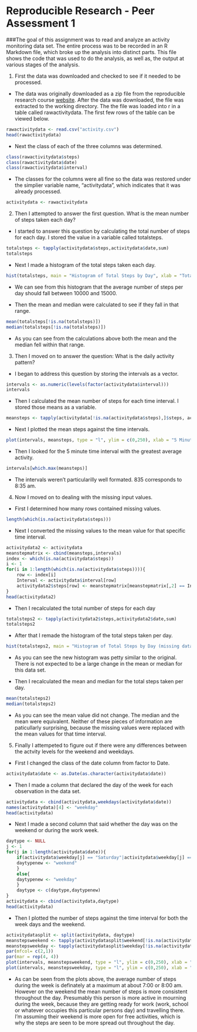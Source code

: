 Reproducible Research - Peer Assessment 1
=====================================================

###The goal of this assignment was to read and analyze an activity monitoring data set. The entire process was to be recorded in an R Markdown file, which broke up the analysis into distinct parts.  This file shows the code that was used to do the analysis, as well as, the output at various stages of the analysis.


1. First the data was downloaded and checked to see if it needed to be processed.

- The data was originally downloaded as a zip file from the reproducible research course [website][1]. After the data was downloaded, the file was extracted to the working directory. The the file was loaded into r in a table called rawactivitydata. The first few rows of the table can be viewed below.

[1]: https://d396qusza40orc.cloudfront.net/repdata%2Fdata%2Factivity.zip


```r
rawactivitydata <- read.csv("activity.csv")
head(rawactivitydata)
```

- Next the class of each of the three columns was determined.

```r
class(rawactivitydata$steps)
class(rawactivitydata$date)
class(rawactivitydata$interval)
```

- The classes for the columns were all fine so the data was restored under the simplier variable name, "activitydata", which indicates that it was already processed.

```r
activitydata <- rawactivitydata
```

2. Then I attempted to answer the first question. What is the mean number of steps taken each day?

- I started to answer this question by calculating the total number of steps for each day.  I stored the value in a variable called totalsteps.

```r
totalsteps <- tapply(activitydata$steps,activitydata$date,sum)
totalsteps
```

- Next I made a histogram of the total steps taken each day. 

```r
hist(totalsteps, main = "Histogram of Total Steps by Day", xlab = "Total Steps" , col="red")
```

- We can see from this histogram that the average number of steps per day should fall between 10000 and 15000.

- Then the mean and median were calculated to see if they fall in that range.

```r
mean(totalsteps[!is.na(totalsteps)])
median(totalsteps[!is.na(totalsteps)])
```

- As you can see from the calculations above both the mean and the median fell within that range.

3. Then I moved on to answer the question:  What is the daily activity pattern?

- I began to address this question by storing the intervals as a vector.

```r
intervals <- as.numeric(levels(factor(activitydata$interval)))
intervals
```

- Then I calculated the mean number of steps for each time interval. I stored those means as a variable.

```r
meansteps <- tapply(activitydata[!is.na(activitydata$steps),]$steps, activitydata[!is.na(activitydata$steps),]$interval, mean)
```

- Next I plotted the mean steps against the time intervals.

```r
plot(intervals, meansteps, type = "l", ylim = c(0,250), xlab = "5 Minute Time Interval", ylab = "Mean Number of Steps", main = "Mean Number of Steps in Each 5 Minute Interval")
```

- Then I looked for the 5 minute time interval with the greatest average activity.

```r
intervals[which.max(meansteps)]
```

- The intervals weren't particularilly well formated. 835 corresponds to 8:35 am.

4. Now I moved on to dealing with the missing input values.

- First I determined how many rows contained missing values.

```r
length(which(is.na(activitydata$steps)))
```

- Next I converted the missing values to the mean value for that specific time interval.

```r
activitydata2 <- activitydata
meanstepmatrix <- cbind(meansteps,intervals)
index <- which(is.na(activitydata$steps))
i <- 1
for(i in 1:length(which(is.na(activitydata$steps)))){
    row <- index[i]
    Interval <- activitydata$interval[row]
    activitydata2$steps[row] <- meanstepmatrix[meanstepmatrix[,2] == Interval,1]
}
head(activitydata2)
```

- Then I recalculated the total number of steps for each day

```r
totalsteps2 <- tapply(activitydata2$steps,activitydata2$date,sum)
totalsteps2
```

- After that I remade the histogram of the total steps taken per day.

``` r
hist(totalsteps2, main = "Histogram of Total Steps by Day (missing data included)", xlab = "Total Steps" , col="blue")
```

- As you can see the new histogram was petty similar to the original. There is not expected to be a large change in the mean or median for this data set.

- Then I recalculated the mean and median for the total steps taken per day.

```r
mean(totalsteps2)
median(totalsteps2)
```

- As you can see the mean value did not change. The median and the mean were equivalent. Neither of these pieces of information are paticullarly surprising, because the missing values were replaced with the mean values for that time interval.

5.  Finally I attempeted to figure out if there were any differences between the actvity levels for the weekend and weekdays.

- First I changed the class of the date column from factor to Date.

```r
activitydata$date <- as.Date(as.character(activitydata$date))

```

- Then I made a column that declared the day of the week for each observation in the data set.

``` r
activitydata <- cbind(activitydata,weekdays(activitydata$date))
names(activitydata)[4] <- "weekday"
head(activitydata)
```

- Next I made a second column that said whether the day was on the weekend or during the work week.

```r
daytype <- NULL
j <- 1
for(j in 1:length(activitydata$date)){
    if(activitydata$weekday[j] == "Saturday"|activitydata$weekday[j] == "Sunday"){
    daytypenew <- "weekend"         
    }   
    else{
    daytypenew <- "weekday"
    }
    daytype <- c(daytype,daytypenew)
}
activitydata <- cbind(activitydata,daytype)
head(activitydata)
```

- Then I plotted the number of steps against the time interval for both the week days and the weekend.

```r
activitydatasplit <- split(activitydata, daytype)
meanstepsweekend <- tapply(activitydatasplit$weekend[!is.na(activitydatasplit$weekend$steps),]$steps, activitydatasplit$weekend[!is.na(activitydatasplit$weekend$steps),]$interval, mean)
meanstepsweekday <- tapply(activitydatasplit$weekday[!is.na(activitydatasplit$weekday$steps),]$steps, activitydatasplit$weekday[!is.na(activitydatasplit$weekday$steps),]$interval, mean)
par(mfcol= c(2,1))
par(mar = rep(4, 4))
plot(intervals, meanstepsweekend, type = "l", ylim = c(0,250), xlab = "5 Minute Time Interval", ylab = "Mean Number of Steps", main = "Weekend")
plot(intervals, meanstepsweekday, type = "l", ylim = c(0,250), xlab = "5 Minute Time Interval", ylab = "Mean Number of Steps", main = "Weekday")
```

- As can be seen from the plots above, the average number of steps during the week is definately at a maximum at about 7:00 or 8:00 am. However on the weekend the mean number of steps is more consistent throughout the day. Presumably this person is more active in mourning during the week, because they are getting ready for work (work, school or whatever occupies this particular persons day) and travelling there.  I'm assuming their weekend is more open for free activities, which is why the steps are seen to be more spread out throughout the day.